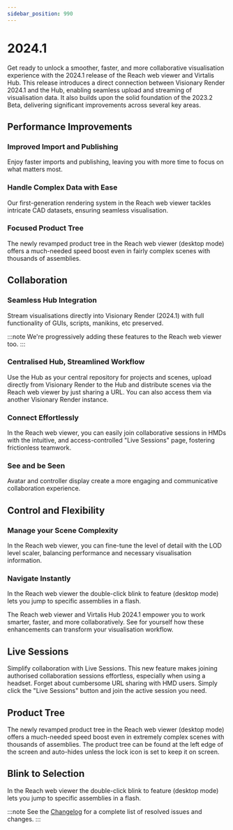 ```yaml
---
sidebar_position: 990
---
```


# 2024.1

Get ready to unlock a smoother, faster, and more collaborative visualisation experience with the 2024.1 release of the Reach web viewer and Virtalis Hub. This release introduces a direct connection between Visionary Render 2024.1 and the Hub, enabling seamless upload and streaming of visualisation data. It also builds upon the solid foundation of the 2023.2 Beta, delivering significant improvements across several key areas.

## Performance Improvements

### Improved Import and Publishing

Enjoy faster imports and publishing, leaving you with more time to focus on what matters most.

### Handle Complex Data with Ease

Our first-generation rendering system in the Reach web viewer tackles intricate CAD datasets, ensuring seamless visualisation.

### Focused Product Tree

The newly revamped product tree in the Reach web viewer (desktop mode) offers a much-needed speed boost even in fairly complex scenes with thousands of assemblies.

## Collaboration

### Seamless Hub Integration

Stream visualisations directly into Visionary Render (2024.1) with full functionality of GUIs, scripts, manikins, etc preserved.

:::note
We're progressively adding these features to the Reach web viewer too.
:::

### Centralised Hub, Streamlined Workflow

Use the Hub as your central repository for projects and scenes, upload directly from Visionary Render to the Hub and distribute scenes via the Reach web viewer by just sharing a URL. You can also access them via another Visionary Render instance.

### Connect Effortlessly

In the Reach web viewer, you can easily join collaborative sessions in HMDs with the intuitive, and access-controlled "Live Sessions" page, fostering frictionless teamwork.

### See and be Seen

Avatar and controller display create a more engaging and communicative collaboration experience.

## Control and Flexibility

### Manage your Scene Complexity

In the Reach web viewer, you can fine-tune the level of detail with the LOD level scaler, balancing performance and necessary visualisation information.

### Navigate Instantly

In the Reach web viewer the double-click blink to feature (desktop mode) lets you jump to specific assemblies in a flash.

The Reach web viewer and Virtalis Hub 2024.1 empower you to work smarter, faster, and more collaboratively. See for yourself how these enhancements can transform your visualisation workflow.

## Live Sessions

Simplify collaboration with Live Sessions. This new feature makes joining authorised collaboration sessions effortless, especially when using a headset. Forget about cumbersome URL sharing with HMD users. Simply click the "Live Sessions" button and join the active session you need.

## Product Tree

The newly revamped product tree in the Reach web viewer (desktop mode) offers a much-needed speed boost even in extremely complex scenes with thousands of assemblies. The product tree can be found at the left edge of the screen and auto-hides unless the lock icon is set to keep it on screen. 

## Blink to Selection

In the Reach web viewer the double-click blink to feature (desktop mode) lets you jump to specific assemblies in a flash.

:::note
See the [Changelog](../../changelogs/virtalis-hub-and-web-viewer#20241) for a complete list of resolved issues and changes.
:::
